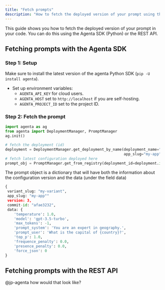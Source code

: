```yaml
---
title: "Fetch prompts"
description: "How to fetch the deployed version of your prompt using the Agenta SDK."
---
```


This guide shows you how to fetch the deployed version of your prompt in your code. You can do this using the Agenta SDK (Python) or the REST API.

## Fetching prompts with the Agenta SDK

### Step 1: Setup

Make sure to install the latest version of the agenta Python SDK (`pip -U install agenta`).

- Set up environment variables:
  - `AGENTA_API_KEY` for cloud users.
  - `AGENTA_HOST` set to `http://localhost` if you are self-hosting.
  - `AGENTA_PROJECT_ID` set to the project ID.

### Step 2: Fetch the prompt

```python
import agenta as ag
from agenta import DeploymentManager, PromptManager
ag.init()

# fetch the deployment (id)
deployment = DeploymentManager.get_deployment_by_name(deployment_name="production",
                                                      app_slug="my-app")
# fetch latest configuration deployed here
prompt_obj = PromptManager.get_from_registry(deployment_id=deployment.id)
```

The prompt object is a dictionary that will have both the information about the configuration version and the data (under the field data)

```python
{
 variant_slug: "my-variant",
 app_slug: "my-app""
 version: 3,
 commit-id: "afae3232",
 data: {
    'temperature': 1.0,
    'model': 'gpt-3.5-turbo',
    'max_tokens': -1,
    'prompt_system': 'You are an expert in geography.',
    'prompt_user': 'What is the capital of {country}?',
    'top_p': 1.0,
    'frequence_penalty': 0.0,
    'presence_penalty': 0.0,
    'force_json': 0
}
```

## Fetching prompts with the REST API

@jp-agenta how would that look like?
